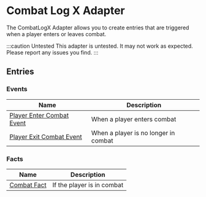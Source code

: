 # Combat Log X Adapter

The CombatLogX Adapter allows you to create entries that are triggered when a player enters or leaves combat.

:::caution Untested
This adapter is untested. It may not work as expected. Please report any issues you find.
:::

## Entries

### Events

| Name | Description |
| ---- | ----------- |
| [Player Enter Combat Event](./entries/event/on_player_enter_combat.mdx) | When a player enters combat |
| [Player Exit Combat Event](./entries/event/on_player_exit_combat.mdx) | When a player is no longer in combat |

### Facts

| Name | Description |
| ---- | ----------- |
| [Combat Fact](./entries/fact/combat_fact.mdx) | If the player is in combat |

